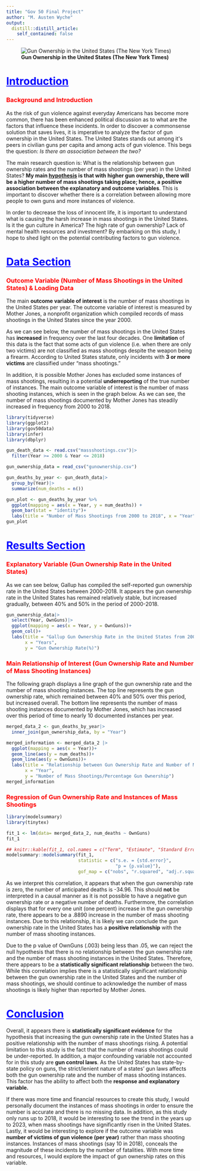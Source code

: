 ```yaml
---
title: "Gov 50 Final Project"
author: "M. Austen Wyche"
output:
  distill::distill_article: 
    self_contained: false
---
```


![**Gun Ownership in the United States (The New York Times)**](images/gunowner.jpeg)

# [Introduction]{.underline} {style="color: blue"}

### Background and Introduction {style="color: red"}

As the risk of gun violence against everyday Americans has become more common, there has been enhanced political discussion as to what are the factors that influence these incidents. In order to discover a commonsense solution that saves lives, it is imperative to analyze the factor of gun ownership in the United States. The United States stands out among it\'s peers in civilian guns per capita and among acts of gun violence. This begs the question: *Is there an association between the two?*

The main research question is: What is the relationship between gun ownership rates and the number of mass shootings (per year) in the United States? **My main [hypothesis]{.underline} is that with higher gun ownership, there will be a higher number of mass shootings taking place; hence, a positive association between the explanatory and outcome variables**. This is important to discover whether there is a correlation between allowing more people to own guns and more instances of violence.

In order to decrease the loss of innocent life, it is important to understand what is causing the harsh increase in mass shootings in the United States. Is it the gun culture in America? The high rate of gun ownership? Lack of mental health resources and investment? By embarking on this study, I hope to shed light on the potential contributing factors to gun violence.

# [Data Section]{.underline} {style="color: blue"}

### Outcome Variable (Number of Mass Shootings in the United States) & Loading Data {style="color: red"}

The main **outcome variable of interest** is the number of mass shootings in the United States per year. The outcome variable of interest is measured by Mother Jones, a nonprofit organization which compiled records of mass shootings in the United States since the year 2000.

As we can see below, the number of mass shootings in the United States has **increased** in frequency over the last four decades. One **limitation** of this data is the fact that some acts of gun violence (i.e. when there are only two victims) are not classified as mass shootings despite the weapon being a firearm. According to United States statute, only incidents with **3 or more victims** are classified under "mass shootings."

In addition, it is possible Mother Jones has excluded some instances of mass shootings, resulting in a potential **underreporting** of the true number of instances. The main outcome variable of interest is the number of mass shooting instances, which is seen in the graph below. As we can see, the number of mass shootings documented by Mother Jones has steadily increased in frequency from 2000 to 2018.

```r
library(tidyverse)
library(ggplot2)
library(gov50data)
library(infer)
library(dbplyr)

gun_death_data <- read.csv("massshootings.csv")|>
  filter(Year >= 2000 & Year <= 2018)

gun_ownership_data = read_csv("gunownership.csv")

gun_deaths_by_year <- gun_death_data|>
  group_by(Year)|>
  summarize(num_deaths = n())
```

```r
gun_plot <- gun_deaths_by_year %>%
  ggplot(mapping = aes(x = Year, y = num_deaths)) +
  geom_bar(stat = "identity")+
  labs(title = "Number of Mass Shootings from 2000 to 2018", x = "Year", y = "Number of Mass Shootings")
gun_plot
```

# [Results Section]{.underline} {style="color: blue"}

### Explanatory Variable (Gun Ownership Rate in the United States) {style="color: red"}

As we can see below, Gallup has compiled the self-reported gun ownership rate in the United States between 2000-2018. It appears the gun ownership rate in the United States has remained relatively stable, but increased gradually, between 40% and 50% in the period of 2000-2018.

```r
gun_ownership_data|>
  select(Year, OwnGuns)|>
  ggplot(mapping = aes(x = Year, y = OwnGuns))+
  geom_col()+
  labs(title = "Gallup Gun Ownership Rate in the United States from 2000-2018", 
       x = "Years", 
       y = "Gun Ownership Rate(%)")
```

### Main Relationship of Interest (Gun Ownership Rate and Number of Mass Shooting Instances) {style="color: red"}

The following graph displays a line graph of the gun ownership rate and the number of mass shooting instances. The top line represents the gun ownership rate, which remained between 40% and 50% over this period, but increased overall. The bottom line represents the number of mass shooting instances documented by Mother Jones, which has increased over this period of time to nearly 10 documented instances per year.

```r
merged_data_2 <- gun_deaths_by_year|>
  inner_join(gun_ownership_data, by = "Year")
```

```r
merged_information <- merged_data_2 |>
  ggplot(mapping = aes(x = Year))+
  geom_line(aes(y = num_deaths))+
  geom_line(aes(y = OwnGuns))+
  labs(title = "Relationship between Gun Ownership Rate and Number of Mass Shootings", 
       x = "Year", 
       y = "Number of Mass Shootings/Percentage Gun Ownership")
merged_information
```

### Regression of Gun Ownership Rate and Instances of Mass Shootings {style="color: red"}

```r
library(modelsummary)
library(tinytex)
```

```r
fit_1 <- lm(data= merged_data_2, num_deaths ~ OwnGuns)
fit_1

## knitr::kable(fit_1, col.names = c("Term", "Estimate", "Standard Error", "P-Value"))
modelsummary::modelsummary(fit_1,
                           statistic = c("s.e. = {std.error}",
                                         "p = {p.value}"),
                           gof_map = c("nobs", "r.squared", "adj.r.squared"))
```

As we interpret this correlation, it appears that when the gun ownership rate is zero, the number of anticipated deaths is -34.96. This should **not** be interpreted in a causal manner as it is not possible to have a negative gun ownership rate or a negative number of deaths. Furthermore, the correlation displays that for every one unit (one percent) increase in the gun ownership rate, there appears to be a .8890 increase in the number of mass shooting instances. Due to this relationship, it is likely we can conclude the gun ownership rate in the United States has a **positive relationship** with the number of mass shooting instances.

Due to the p value of OwnGuns (.003) being less than .05, we can reject the null hypothesis that there is no relationship between the gun ownership rate and the number of mass shooting instances in the United States. Therefore, there appears to be a **statistically significant relationship** between the two. While this correlation implies there is a statistically significant relationship between the gun ownership rate in the United States and the number of mass shootings, we should continue to acknowledge the number of mass shootings is likely higher than reported by Mother Jones.

# [Conclusion]{.underline} {style="color: blue"}

Overall, it appears there is **statistically significant evidence** for the hypothesis that increasing the gun ownership rate in the United States has a positive relationship with the number of mass shootings rising. A potential limitation to this study is the fact that the number of mass shootings could be under-reported. In addition, a major confounding variable not accounted for in this study are **gun control laws**. As the United States has state-by-state policy on guns, the strict/lenient nature of a states' gun laws affects both the gun ownership rate and the number of mass shooting instances. This factor has the ability to affect both the **response and explanatory variable.**

If there was more time and financial resources to create this study, I would personally document the instances of mass shootings in order to ensure the number is accurate and there is no missing data. In addition, as this study only runs up to 2018, it would be interesting to see the trend in the years up to 2023, when mass shootings have significantly risen in the United States. Lastly, it would be interesting to explore if the outcome variable was **number of victims of gun violence (per year)** rather than mass shooting instances. Instances of mass shootings (say 10 in 2018), conceals the magnitude of these incidents by the number of fatalities. With more time and resources, I would explore the impact of gun ownership rates on this variable.
